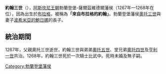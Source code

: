 '''約翰三世'''（{{bd|1244年||1268年||catIdx=J}}），[[阿斯坎尼王朝|阿斯坎尼王朝]]勃蘭登堡-薩爾茲維德爾藩侯（1267年—1268年在位），因為出生於[[布拉格|布拉格]]，被稱為'''「來自布拉格的約翰」'''。勃蘭登堡藩侯[[奧托三世_(勃蘭登堡)|奧托三世]]與妻子[[波希米亞的鮑日娜|波希米亞的鮑日娜]]的長子。

==統治期間==
1267年，父親奧托三世逝世，約翰三世與弟弟[[奧托五世_(勃蘭登堡)|奧托五世]]、堂兄弟[[奧托四世_(勃蘭登堡)|奧托四世]]及[[亨利一世_(勃蘭登堡)|亨利一世]]共治。1268年，約翰三世死於一次騎士比武中。死時未婚及無子嗣。

{{start box}}
{{S-hou|[[阿斯坎尼王朝|阿斯坎尼王朝]]||1244年||1268年}}
{{S-reg}}
{{s-before|[[奧托三世_(勃蘭登堡)|奧托三世]]}}
{{s-title|[[勃蘭登堡藩侯|勃蘭登堡藩侯]]|1267年—1268年<BR>與[[奧托四世_(勃蘭登堡)|奧托四世]]、[[奧托五世_(勃蘭登堡)|奧托五世]]<BR>及[[亨利一世_(勃蘭登堡)|亨利一世]]共治}}
{{s-after|[[奧托四世_(勃蘭登堡)|奧托四世]]<BR>[[奧托五世_(勃蘭登堡)|奧托五世]]<BR>[[亨利一世_(勃蘭登堡)|亨利一世]]}}
{{end box}}

[[Category:勃蘭登堡藩侯|Category:勃蘭登堡藩侯]]